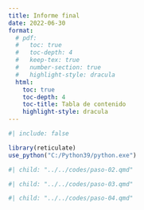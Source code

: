 ```yaml
---
title: Informe final
date: 2022-06-30
format: 
  # pdf:
  #   toc: true
  #   toc-depth: 4
  #   keep-tex: true
  #   number-section: true
  #   highlight-style: dracula
  html:
    toc: true
    toc-depth: 4
    toc-title: Tabla de contenido
    highlight-style: dracula
---
```


```r
#| include: false

library(reticulate)
use_python("C:/Python39/python.exe")
```

```r
#| child: "../../codes/paso-02.qmd"
```

```r
#| child: "../../codes/paso-03.qmd"
```

```r
#| child: "../../codes/paso-04.qmd"
```

